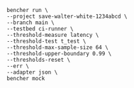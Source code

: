 ```
bencher run \
--project save-walter-white-1234abcd \
--branch main \
--testbed ci-runner \
--threshold-measure latency \
--threshold-test t_test \
--threshold-max-sample-size 64 \
--threshold-upper-boundary 0.99 \
--thresholds-reset \
--err \
--adapter json \
bencher mock
```
